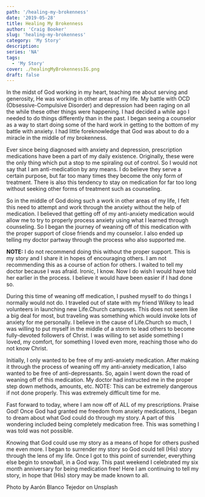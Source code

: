 ```yaml
---
path: '/healing-my-brokenness'
date: '2019-05-28'
title: Healing My Brokenness
author: 'Craig Booker'
slug: 'healing-my-brokenness'
category: 'My Story'
description:
series: 'NA'
tags:
  - 'My Story'
cover: ./healingMyBrokennessIG.png
draft: false
---
```


In the midst of God working in my heart, teaching me about serving and generosity, He was working in other areas of my life. My battle with OCD (Obsessive-Compulsive Disorder) and depression had been raging on all the while these other things were happening. I had decided a while ago I needed to do things differently than in the past. I began seeing a counselor as a way to start doing some of the hard work in getting to the bottom of my battle with anxiety. I had little foreknowledge that God was about to do a miracle in the middle of my brokenness.

Ever since being diagnosed with anxiety and depression, prescription medications have been a part of my daily existence. Originally, these were the only thing which put a stop to me spiraling out of control. So I would not say that I am anti-medication by any means. I do believe they serve a certain purpose, but far too many times they become the only form of treatment. There is also this tendency to stay on medication for far too long without seeking other forms of treatment such as counseling.

So in the middle of God doing such a work in other areas of my life, I felt this need to attempt and work through the anxiety without the help of medication. I believed that getting off of my anti-anxiety medication would allow me to try to properly process anxiety using what I learned through counseling. So I began the journey of weaning off of this medication with the proper support of close friends and my counselor. I also ended up telling my doctor partway through the process who also supported me.

**NOTE:** I do not recommend doing this without the proper support. This is my story and I share it in hopes of encouraging others. I am not recommending this as a course of action for others. I waited to tell my doctor because I was afraid. Ironic, I know. Now I do wish I would have told her earlier in the process. I believe it would have been easier if I had done so.

During this time of weaning off medication, I pushed myself to do things I normally would not do. I traveled out of state with my friend Wilkey to lead volunteers in launching new Life.Church campuses. This does not seem like a big deal for most, but traveling was something which would invoke lots of anxiety for me personally. I believe in the cause of Life.Church so much, I was willing to put myself in the middle of a storm to lead others to become fully-devoted followers of Christ. I was willing to set aside something I loved, my comfort, for something I loved even more, reaching those who do not know Christ.

Initially, I only wanted to be free of my anti-anxiety medication. After making it through the process of weaning off my anti-anxiety medication, I also wanted to be free of anti-depressants. So, again I went down the road of weaning off of this medication. My doctor had instructed me in the proper step down methods, amounts, etc. NOTE: This can be extremely dangerous if not done properly. This was extremely difficult time for me.

Fast forward to today, where I am now off of ALL of my prescriptions. Praise God! Once God had granted me freedom from anxiety medications, I began to dream about what God could do through my story. A part of this wondering included being completely medication free. This was something I was told was not possible.

Knowing that God could use my story as a means of hope for others pushed me even more. I began to surrender my story so God could tell (His) story through the lens of my life. Once I got to this point of surrender, everything else begin to snowball, in a God way. This past weekend I celebrated my six month anniversary for being medication free! Here I am continuing to tell my story, in hope that (His) story may be made known to all.

Photo by Aarón Blanco Tejedor on Unsplash
